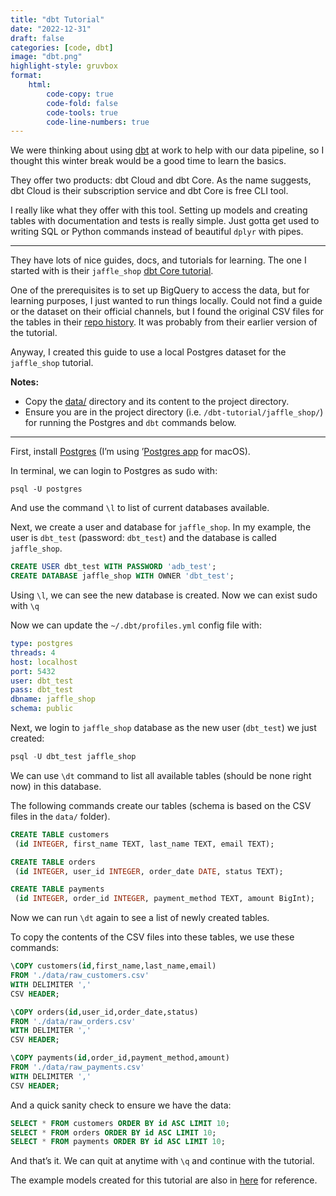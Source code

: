```yaml
---
title: "dbt Tutorial"
date: "2022-12-31"
draft: false
categories: [code, dbt]
image: "dbt.png"
highlight-style: gruvbox
format:
    html:
        code-copy: true
        code-fold: false
        code-tools: true
        code-line-numbers: true     
---
```


We were thinking about using [dbt](https://www.getdbt.com/product/what-is-dbt/) at work to help with our data pipeline, so I thought this winter break would be a good time to learn the basics.

They offer two products: dbt Cloud and dbt Core. As the name suggests, dbt Cloud is their subscription service and dbt Core is free CLI tool.

I really like what they offer with this tool. Setting up models and creating tables with documentation and tests is really simple. Just gotta get used to writing SQL or Python commands instead of beautiful `dplyr` with pipes.

---

They have lots of nice guides, docs, and tutorials for learning. The one I started with is their `jaffle_shop` [dbt Core tutorial](https://docs.getdbt.com/docs/get-started/getting-started-dbt-core).

One of the prerequisites is to set up BigQuery to access the data, but for learning purposes, I just wanted to run things locally. Could not find a guide or the dataset on their official channels, but I found the original CSV files for the tables in their [repo history](https://github.com/dbt-labs/jaffle_shop/tree/f72efd299dea41b17d84e02d49d364631cca2709). It was probably from their earlier version of the tutorial.

Anyway, I created this guide to use a local Postgres dataset for the `jaffle_shop` tutorial.

**Notes:**

- Copy the [data/](https://github.com/dbt-labs/jaffle_shop/tree/f72efd299dea41b17d84e02d49d364631cca2709) directory and its content to the project directory.
- Ensure you are in the project directory (i.e. `/dbt-tutorial/jaffle_shop/`) for running the Postgres and `dbt` commands below.

---

First, install [Postgres](https://www.postgresql.org/download/) (I'm using '[Postgres app](https://postgresapp.com) for macOS).

In terminal, we can login to Postgres as sudo with:

`psql -U postgres`

And use the command `\l` to list of current databases available.

Next, we create a user and database for `jaffle_shop`. In my example, the user is `dbt_test` (password: `dbt_test`) and the database is called `jaffle_shop`.

```sql
CREATE USER dbt_test WITH PASSWORD 'adb_test';
CREATE DATABASE jaffle_shop WITH OWNER 'dbt_test';
```

Using `\l`, we can see the new database is created. Now we can exist sudo with `\q`

Now we can update the `~/.dbt/profiles.yml` config file with:

```yaml
type: postgres
threads: 4
host: localhost
port: 5432
user: dbt_test
pass: dbt_test
dbname: jaffle_shop
schema: public
```

Next, we login to `jaffle_shop` database as the new user (`dbt_test`) we just created:

```sql
psql -U dbt_test jaffle_shop
```

We can use `\dt` command to list all available tables (should be none right now) in this database.

The following commands create our tables (schema is based on the CSV files in the `data/` folder).

```sql
CREATE TABLE customers
 (id INTEGER, first_name TEXT, last_name TEXT, email TEXT);

CREATE TABLE orders
 (id INTEGER, user_id INTEGER, order_date DATE, status TEXT);

CREATE TABLE payments
 (id INTEGER, order_id INTEGER, payment_method TEXT, amount BigInt);
```

Now we can run `\dt` again to see a list of newly created tables.

To copy the contents of the CSV files into these tables, we use these commands:

```sql
\COPY customers(id,first_name,last_name,email) 
FROM './data/raw_customers.csv'
WITH DELIMITER ','
CSV HEADER;

\COPY orders(id,user_id,order_date,status)
FROM './data/raw_orders.csv'
WITH DELIMITER ','
CSV HEADER;

\COPY payments(id,order_id,payment_method,amount)
FROM './data/raw_payments.csv'
WITH DELIMITER ','
CSV HEADER;
```

And a quick sanity check to ensure we have the data:

```sql
SELECT * FROM customers ORDER BY id ASC LIMIT 10;
SELECT * FROM orders ORDER BY id ASC LIMIT 10;
SELECT * FROM payments ORDER BY id ASC LIMIT 10;
```

And that's it. We can quit at anytime with `\q` and continue with the tutorial.

The example models created for this tutorial are also in [here](https://github.com/pymk/dbt-tutorial/tree/master/jaffle_shop) for reference.
